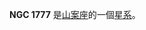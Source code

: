 {{NGCInfoBox|NGCID=NGC 1777|發現者=約翰·弗里德里希·威廉·赫歇爾|發現日期=1836年11月11日|其他編號=ESO 33-SC1|曆元=J2000.0|赤經=4時55分47.8秒
|赤緯=-74°17'8"|星座=山案座|星體=星系|星等=12.8|表面亮度=|藍等=13.4}}

'''NGC 1777''' 是[[山案座|山案座]]的一個[[星系|星系]]。

{{NGCReference|1777}}